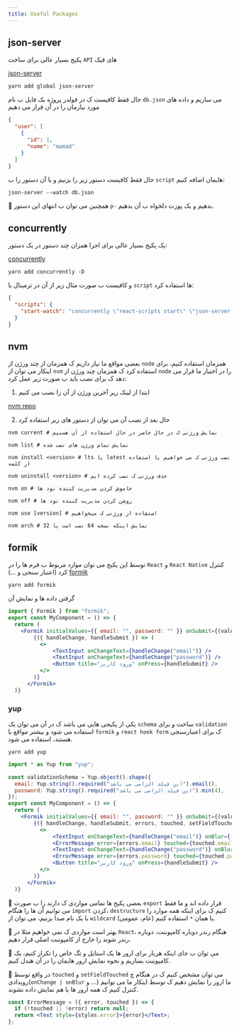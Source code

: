 ```yaml
---
title: Useful Packages
---
```

## json-server
پکیج بسیار عالی برای ساخت `API` های فیک

[json-server](https://www.npmjs.com/package/json-server)
```shell
yarn add global json-server
```
حال فقط کافیست ک در فولدر پروژه یک فایل ب نام `db.json` می سازیم و داده های مورد نیازمان را در آن قرار می دهیم
```json
{
  "user": [
    {
      "id": 1,
      "name": "mamad"
    }
  ]
}
```
حال فقط کافیست دستور زیر را بزنیم و یا آن دستور را ب `script` هایمان اضافه کنیم:
```shell
json-server --watch db.json
```
🎉 همچنین می توان ب انتهای این دستور `p-` بدهیم و یک پورت دلخواه ب آن بدهیم.

## concurrently
یک پکیج بسیار عالی برای اجرا همزان چند دستور در یک دستور:

[concurrently](https://www.npmjs.com/package/concurrently)
```shell
yarn add concurrently -D
```
و کافیست ب صورت مثال زیر از آن در ترمینال یا `script` ها استفاده کرد:
```json
{
  "scripts": {
    "start-watch": "concurrently \"react-scripts start\" \"json-server --watch db.json -p 3100\""
  }
}
```

## nvm
بعضی مواقع ما نیاز داریم ک همزمان از چند ورژن از `node` همزمان استفاده کنیم، برای اینکار می توان از `nvm` استفاده کرد ک همزمان چند ورژن از `node` را در اختیار ما قرار می دهد ک برای نصب باید ب صورت زیر عمل کرد:

1. ابتدا از لینک زیر آخرین ورژن از آن را نصب می کنیم

[nvm repo](https://github.com/coreybutler/nvm-windows)

2. حال بعد از نصب آن می توان از دستور های زیر استفاده کرد
```shell
nvm current # نمایش ورژنی ک در حال حاضر در حال استفاده از آن هستیم

nvm list # نمایش تمام ورژن های نصب شده

nvm install <version> # lts یا latest نصب ورژنی ک می خواهیم یا استفاده از کلمه

nvm uninstall <version> # حذف ورژنی ک نصب کرده ایم

nvm on # خاموش کردن مدیریت کننده نود ها

nvm off # روشن کردن مدیریت کننده نود ها

nvm use [version] # استفاده از ورژنی ک میخواهیم

nvm arch # نمایش اینکه نسخه 64 نصب است یا 32
```

## formik
توسط این پکیج می توان موارد مربوط ب فرم ها را در `React` و `React Native` کنترل کرد (اعتبار سنجی و ...)
[formik](https://formik.org/docs/overview)
```shell
yarn add formik
```
گرفتن داده ها و نمایش آن
```jsx
import { Formik } from "formik";
export const MyComponent = () => {
  return (
    <Formik initialValues={{ email: "", password: "" }} onSubmit={(values) => console.log(values)} >
        {({ handleChange, handleSubmit }) => (
          <>
              <TextInput onChangeText={handleChange("email")} />
              <TextInput onChangeText={handleChange("password")} />
              <Button title="ورود کاربر" onPress={handleSubmit} />
          </>
        )}
      </Formik>
  )}
```

### yup
یکی از پکیجی هایی می باشد ک در آن می توان یک `schema` ساخت و برای `validation` استفاده می شود و بیشتر مواقع با `formik` و `react hook form` ک برای اعتبارسنجی هستند، استفاده می شود.
```shell
yarn add yup
```
```jsx
import * as Yup from "yup";

const validationSchema = Yup.object().shape({
  email: Yup.string().required("این فیلد الزامی می باشد").email(),
  password: Yup.string().required("این فیلد الزامی می باشد").min(4),
});
export const MyComponent = () => {
  return (
    <Formik initialValues={{ email: "", password: "" }} onSubmit={(values) => console.log(values)} validationSchema={validationSchema}>
        {({ handleChange, handleSubmit, errors, touched, setFieldTouched }) => (
          <>
              <TextInput onChangeText={handleChange("email")} onBlur={() => setFieldTouched("email")} />
              <ErrorMessage error={errors.email} touched={touched.email}/>
              <TextInput onChangeText={handleChange("password")} onBlur={() => setFieldTouched("password")} />
              <ErrorMessage error={errors.password} touched={touched.password}/>
              <Button title="ورود کاربر" onPress={handleSubmit} />
          </>
        )}
      </Formik>
  )}
```
🎉 بعضی پکیج ها تمامی مواردی ک دارند را ب صورت `export` قرار داده اند و ما فقط می توانیم آن ها را هنگام `import` کردن، `destructure` کنیم ک برای اینکه همه موارد را با یک نام صدا بزنیم، می توان از `wildcard` (عام، عمومی) یا همان `*` استفاده کنیم.

🎉 بهتر است مواردی ک نمی خواهیم مثلا در `React`، هنگام رندر دوباره کامپوننت، دوباره رندر شوند را خارج از کامپوننت اصلی قرار دهیم.

🎉 می توان ب جای اینکه هربار برای ارور ها یک استایل و تگ خاص را تکرار کنیم، یک کامپوننت بسازیم و نحوه نمایش ارور هایمان را در آن هندل کنیم.

🎉 در واقع توسط `touched` و `setFieldTouched` می توان مشخص کنیم ک در هنگام چ رویدادی(`onChange | onBlur` و ...) ما ارور را نمایش دهیم ک توسط اینکار ما می توانیم کنترل کنیم ک همه ارور ها با هم نمایش داده نشوند.
```jsx title="app/components/ErrorMessage.jsx"
const ErrorMessage = ({ error, touched }) => {
  if (!touched || !error) return null;
  return <Text style={styles.error}>{error}</Text>;
};
```
